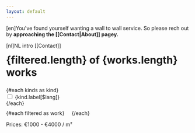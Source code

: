 ```yaml
---
layout: default
---
```

<script>

    let kinds = [
        {
            key: 'illustration',
            label: { en: 'Illustrations', nl: 'Illustraties' },
            checked: true,
        },
        {
            key: 'mural',
            label: { en: 'Murals', nl: 'Muurschilderingen' },
            checked: true,
        },
        {
            key: 'painting',
            label: { en: 'Paintings', nl: 'Schilderijen' },
            checked: true,
        },
    ]

    let works = loadWorks($lang)

    $: bykey = keyBy(kinds, 'key')
    $: filtered = works.filter(w => bykey[w.kind || 'mural'].checked)
</script>

<style>
    section {
        display: flex;
        flex-wrap: wrap;
        gap: 10px;
        margin: 10px 0;
    }
    a.work {
        text-decoration: none;
        display: inline-block;
        @apply py-8 px-8 w-sm h-sm mx-auto bg-white rounded-xl shadow-md space-y-2;
        @apply sm:(py-4 flex items-center space-y-0 space-x-6)
    }
    x-grid {
        display: grid;
        height: 100%;
        width: 100%;
    }
    x-grid div {
        grid-area: 1 / 1 / 1 / 1;
        margin: 0;
        padding: 0;
    }
    h3 {
        display: none;
        grid-area: 1 / 1 / 1 / 1;
        z-index: 10;
        background: #EEEEEE99;
        color: black;
        justify-self: center;
        align-self: center;
        margin: 0;
        padding: 10px;
    }
    a.work:hover h3 {
        display: block;
    }
    h2 {
        font-size: 200%;
        margin-top: 10px;
    }
</style>

[en]You've found yourself wanting a wall to wall service. So please
rech out by <b>approaching the [[Contact|About]] pagey.</b>

[nl]NL intro [[Contact]]

<h2>{filtered.length} of {works.length} works</h2>

<div class="flex items-left mb-4">
{#each kinds as kind}
    <div>
        <input
            id={kind.key}
            bind:checked={kind.checked}
            type="checkbox"
            class="w-4 h-4 text-blue-600 bg-gray-100 rounded border-gray-300 focus:ring-blue-500 dark:focus:ring-blue-600 dark:ring-offset-gray-800 focus:ring-2 dark:bg-gray-700 dark:border-gray-600"
        />
        <label for={kind.key} class="ml-2 mr-4">{kind.label[$lang]}</label>
    </div>
{/each}
</div>

<section>
    {#each filtered as work}
        <a
            class="work"
            href={work.path}>
            <x-grid>
                <h3 class="text-lg text-black font-semibold">{work.title}</h3>
                <div>
                    <Photo src={work.image} alt={work.title} sizes="400px" />
                </div>
            </x-grid>
        </a>
    {/each}
</section>

<p>
Prices: €1000 - €4000 / m²
</p>

